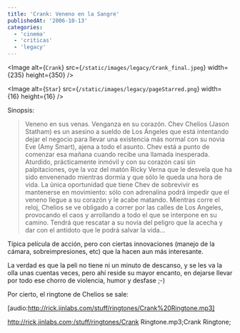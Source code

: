 ```yaml
---
title: 'Crank: Veneno en la Sangre'
publishedAt: '2006-10-13'
categories:
  - 'cinema'
  - 'criticas'
  - 'legacy'
---
```


<Image
  alt={`Crank`}
  src={`/static/images/legacy/Crank_final.jpeg`}
  width={235}
  height={350}
/>

<Image
  alt={`Star`}
  src={`/static/images/legacy/pageStarred.png`}
  width={16}
  height={16}
/>

Sinopsis:

> Veneno en sus venas. Venganza en su corazón. Chev Chelios (Jason Statham) es un asesino a sueldo de Los Ángeles que está intentando dejar el negocio para llevar una existencia más normal con su novia Eve (Amy Smart), ajena a todo el asunto. Chev está a punto de comenzar esa mañana cuando recibe una llamada inesperada. Aturdido, prácticamente inmóvil y con su corazón casi sin palpitaciones, oye la voz del matón Ricky Verna que le desvela que ha sido envenenado mientras dormía y que sólo le queda una hora de vida. La única oportunidad que tiene Chev de sobrevivir es mantenerse en movimiento: sólo con adrenalina podrá impedir que el veneno llegue a su corazón y le acabe matando. Mientras corre el reloj, Chelios se ve obligado a correr por las calles de Los Angeles, provocando el caos y arrollando a todo el que se interpone en su camino. Tendrá que rescatar a su novia del peligro que la acecha y dar con el antídoto que le podrá salvar la vida...

Típica película de acción, pero con ciertas innovaciones (manejo de la cámara, sobreimpresiones, etc) que la hacen aun más interesante.

La verdad es que la peli no tiene ni un minuto de descanso, y se les va la olla unas cuentas veces, pero ahí reside su mayor encanto, en dejarse llevar por todo ese chorro de violencia, humor y desfase ;-)

Por cierto, el ringtone de Chelios se sale:

\[audio:http://rick.jinlabs.com/stuff/ringtones/Crank%20Ringtone.mp3]

http://rick.jinlabs.com;/stuff/ringtones/Crank Ringtone.mp3;Crank Ringtone;
